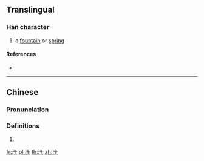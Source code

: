 {{character info/new}}
==Translingual==

===Han character===
{{Han char|rn=85|rad=水|as=06|sn=9|four=|canj=EOMG|ids=⿰氵全}}

# a [[fountain]] or [[spring]]

====References====
* {{Han ref|kx=0621.080|dkj=17395|dj=1017.060|hdz=31612.030|uh=6D24|ud=27940}}

----

==Chinese==
{{zh-forms}}

===Pronunciation===
{{zh-pron
|m=quán
|c=cyun4
|mc=
|oc=
|ma=
|cat=n
}}

===Definitions===
{{zh-hanzi}}

# {{rfdef|lang=zh}}

[[fr:洤]]
[[pl:洤]]
[[th:洤]]
[[zh:洤]]